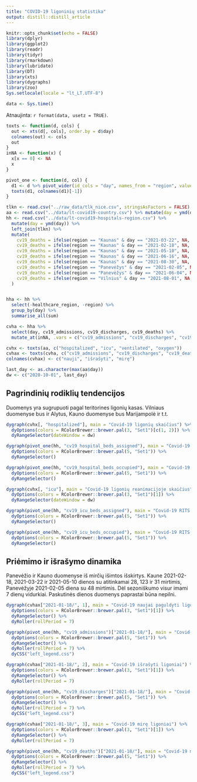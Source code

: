 ```yaml
---
title: "COVID-19 ligoninių statistika"
output: distill::distill_article
---
```


```r
knitr::opts_chunk$set(echo = FALSE)
library(dplyr)
library(ggplot2)
library(readr)
library(tidyr)
library(rmarkdown)
library(lubridate)
library(DT)
library(xts)
library(dygraphs)
library(zoo)
Sys.setlocale(locale = "lt_LT.UTF-8")
```

```r
data <- Sys.time()
```

Atnaujinta: `r format(data, usetz = TRUE)`. 

```r

toxts <- function(d, cols) {
  out <- xts(d[, cols], order.by = d$day)
  colnames(out) <- cols
  out
}
inNA <- function(x) {
  x[x == 0] <- NA
  x
}

pivot_one <- function(d, col) {
  d1 <- d %>% pivot_wider(id_cols = "day", names_from = "region", values_from = all_of(col))
  toxts(d1, colnames(d1)[-1])
}

tlkn <- read.csv("../raw_data/tlk_nice.csv", stringsAsFactors = FALSE)
aa <- read.csv("../data/lt-covid19-country.csv") %>% mutate(day = ymd(day))
hh <- read.csv("../data/lt-covid19-hospitals-region.csv") %>%
  mutate(day = ymd(day)) %>%
  left_join(tlkn) %>%
  mutate(
    cv19_deaths = ifelse(region == "Kaunas" & day == "2021-03-22", NA, cv19_deaths),
    cv19_deaths = ifelse(region == "Kaunas" & day == "2021-02-18", NA, cv19_deaths),
    cv19_deaths = ifelse(region == "Kaunas" & day == "2021-05-10", NA, cv19_deaths),
    cv19_deaths = ifelse(region == "Kaunas" & day == "2021-06-16", NA, cv19_deaths),
    cv19_deaths = ifelse(region == "Kaunas" & day == "2021-08-30", NA, cv19_deaths),
    cv19_deaths = ifelse(region == "Panevėžys" & day == "2021-02-05", NA, cv19_deaths),
    cv19_deaths = ifelse(region == "Panevėžys" & day == "2021-06-04", NA, cv19_deaths),
    cv19_deaths = ifelse(region == "Vilnius" & day == "2021-08-01", NA, cv19_deaths)
  )


hha <- hh %>%
  select(-healthcare_region, -region) %>%
  group_by(day) %>%
  summarise_all(sum)

cvha <- hha %>%
  select(day, cv19_admissions, cv19_discharges, cv19_deaths) %>%
  mutate_at(inNA, .vars = c("cv19_admissions", "cv19_discharges", "cv19_deaths"))

cvhx <- toxts(aa, c("hospitalized", "icu", "ventilated", "oxygen"))
cvhax <- toxts(cvha, c("cv19_admissions", "cv19_discharges", "cv19_deaths"))
colnames(cvhax) <- c("nauji", "išrašyti", "mirę")

last_day <- as.character(max(aa$day))
dw <- c("2020-10-01", last_day)
```

## Pagrindinių rodiklių tendencijos

Duomenys yra sugrupuoti pagal teritorines ligonių kasas. Vilniaus duomenyse bus ir Alytus, Kauno duomenyse bus Marijampolė ir t.t.

```r
dygraph(cvhx[, "hospitalized"], main = "Covid-19 ligonių skaičius") %>%
  dyOptions(colors = RColorBrewer::brewer.pal(3, "Set1")[c(1, 2)]) %>%
  dyRangeSelector(dateWindow = dw)
```

```r
dygraph(pivot_one(hh, "cv19_hospital_beds_assigned"), main = "Covid-19 lovų skaičius") %>%
  dyOptions(colors = RColorBrewer::brewer.pal(5, "Set1")) %>%
  dyRangeSelector()
```


```r
dygraph(pivot_one(hh, "cv19_hospital_beds_occupied"), main = "Covid-19 ligonių skaičius") %>%
  dyOptions(colors = RColorBrewer::brewer.pal(5, "Set1")) %>%
  dyRangeSelector()
```


```r
dygraph(cvhx[, "icu"], main = "Covid-19 ligonių reanimacijoje skaičius") %>%
  dyOptions(colors = RColorBrewer::brewer.pal(3, "Set1")[1]) %>%
  dyRangeSelector(dateWindow = dw)
```

```r
dygraph(pivot_one(hh, "cv19_icu_beds_assigned"), main = "Covid-19 RITS lovų skaičius") %>%
  dyOptions(colors = RColorBrewer::brewer.pal(5, "Set1")) %>%
  dyRangeSelector()
```

```r
dygraph(pivot_one(hh, "cv19_icu_beds_occupied"), main = "Covid-19 RITS ligonių skaičius") %>%
  dyOptions(colors = RColorBrewer::brewer.pal(5, "Set1")) %>%
  dyRangeSelector()
```

## Priėmimo ir išrašymo dinamika

Panevėžio ir Kauno duomenyse iš mirčių išimtos išskirtys. Kaune 2021-02-18,  2021-03-22 ir 2021-05-10 dienos su atitinkamai 28, 123 ir 31 mirtimis, Panevėžyje 2021-02-05 diena su 48 mirtimis. Dėl sezoniškumo visur imami 7 dienų vidurkiai. Paskutinės dienos duomenys paprastai būna nepilni.

```r
dygraph(cvhax["2021-01-18/", 1], main = "Covid-19 naujai paguldyti ligoniai") %>%
  dyOptions(colors = RColorBrewer::brewer.pal(3, "Set1")[1]) %>%
  dyRangeSelector() %>%
  dyRoller(rollPeriod = 7)
```
```r
dygraph(pivot_one(hh, "cv19_admissions")["2021-01-18/"], main = "Covid-19 naujai paguldyti ligoniai") %>%
  dyOptions(colors = RColorBrewer::brewer.pal(5, "Set1")) %>%
  dyRangeSelector() %>%
  dyRoller(rollPeriod = 7) %>%
  dyCSS("left_legend.css")
```


```r
dygraph(cvhax["2021-01-18/", 2], main = "Covid-19 išrašyti ligoniai") %>%
  dyOptions(colors = RColorBrewer::brewer.pal(3, "Set1")[1]) %>%
  dyRangeSelector() %>%
  dyRoller(rollPeriod = 7)
```

```r
dygraph(pivot_one(hh, "cv19_discharges")["2021-01-18/"], main = "Covid-19 išrašyti ligoniai") %>%
  dyOptions(colors = RColorBrewer::brewer.pal(5, "Set1")) %>%
  dyRangeSelector() %>%
  dyRoller(rollPeriod = 7) %>%
  dyCSS("left_legend.css")
```

```r
dygraph(cvhax["2021-01-18/", 3], main = "Covid-19 mirę ligoniai") %>%
  dyOptions(colors = RColorBrewer::brewer.pal(3, "Set1")[1]) %>%
  dyRangeSelector() %>%
  dyRoller(rollPeriod = 7)
```

```r
dygraph(pivot_one(hh, "cv19_deaths")["2021-01-18/"], main = "Covid-19 mirę ligoniai") %>%
  dyOptions(colors = RColorBrewer::brewer.pal(5, "Set1")) %>%
  dyRangeSelector() %>%
  dyRoller(rollPeriod = 7) %>%
  dyCSS("left_legend.css")
```
